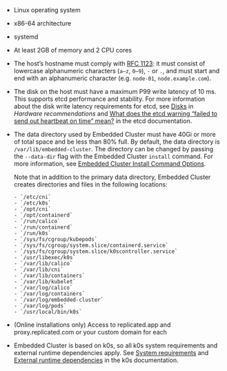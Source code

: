 * Linux operating system

* x86-64 architecture

* systemd

* At least 2GB of memory and 2 CPU cores

* The host’s hostname must comply with [RFC 1123](https://kubernetes.io/docs/concepts/overview/working-with-objects/names/#dns-subdomain-names): it must consist of lowercase alphanumeric characters (`a–z`, `0–9`), `-` or `.`, and must start and end with an alphanumeric character (e.g. `node-01`, `node.example.com`).

* The disk on the host must have a maximum P99 write latency of 10 ms. This supports etcd performance and stability. For more information about the disk write latency requirements for etcd, see [Disks](https://etcd.io/docs/latest/op-guide/hardware/#disks) in _Hardware recommendations_ and [What does the etcd warning “failed to send out heartbeat on time” mean?](https://etcd.io/docs/latest/faq/) in the etcd documentation.

* The data directory used by Embedded Cluster must have 40Gi or more of total space and be less than 80% full. By default, the data directory is `/var/lib/embedded-cluster`. The directory can be changed by passing the `--data-dir` flag with the Embedded Cluster `install` command. For more information, see [Embedded Cluster Install Command Options](/reference/embedded-cluster-install).

   Note that in addition to the primary data directory, Embedded Cluster creates directories and files in the following locations:

      - `/etc/cni`
      - `/etc/k0s`
      - `/opt/cni`
      - `/opt/containerd`
      - `/run/calico`
      - `/run/containerd`
      - `/run/k0s`
      - `/sys/fs/cgroup/kubepods`
      - `/sys/fs/cgroup/system.slice/containerd.service`
      - `/sys/fs/cgroup/system.slice/k0scontroller.service`
      - `/usr/libexec/k0s`
      - `/var/lib/calico`
      - `/var/lib/cni`
      - `/var/lib/containers`
      - `/var/lib/kubelet`
      - `/var/log/calico`
      - `/var/log/containers`
      - `/var/log/embedded-cluster`
      - `/var/log/pods`
      - `/usr/local/bin/k0s`

* (Online installations only) Access to replicated.app and proxy.replicated.com or your custom domain for each

* Embedded Cluster is based on k0s, so all k0s system requirements and external runtime dependencies apply. See [System requirements](https://docs.k0sproject.io/stable/system-requirements/) and [External runtime dependencies](https://docs.k0sproject.io/stable/external-runtime-deps/) in the k0s documentation.
